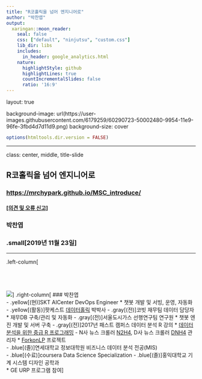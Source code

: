 ```yaml
---
title: "R코홀릭을 넘어 엔지니어로"
author: "박찬엽"
output:
  xaringan::moon_reader:
    seal: false
    css: ["default", "ninjutsu", "custom.css"]
    lib_dir: libs
    includes:
      in_header: google_analytics.html
    nature:
      highlightStyle: github
      highlightLines: true
      countIncrementalSlides: false
      ratio: '16:9'
---
```

layout: true

background-image: url(https://user-images.githubusercontent.com/6179259/60290723-50002480-9954-11e9-96fe-3fbd4d7d11d9.png)
background-size: cover

```r
options(htmltools.dir.version = FALSE)
```


---

class: center, middle, title-slide

## R코홀릭을 넘어 엔지니어로

### <https://mrchypark.github.io/MSC_introduce/>

#### [[의견 및 오류 신고]](https://github.com/mrchypark/MSC_introduce/issues)

### 박찬엽

### .small[2019년 11월 23일]

---

.left-column[
  <br>
  <br>
  <br>
  <br>
  <br>
  ![](https://avatars2.githubusercontent.com/u/6179259)
]
.right-column[
### 박찬엽     
- .yellow[(현)]SKT AICenter DevOps Engineer
  * 챗봇 개발 및 서빙, 운영, 자동화
- .yellow[(활동)]팟케스트 [데이터홀릭](http://www.podbbang.com/ch/1771386) 박박사
- .gray[(전)]코빗 재무팀 데이터 담당자
  * 재무DB 구축/관리 및 자동화
- .gray[(전)]서울도시가스 선행연구팀 연구원
  * 챗봇 엔진 개발 및 서버 구축
- .gray[(전)]2017년 패스트 캠퍼스 데이터 분석 R 강의
  * [데이터 분석을 위한 중급 R 프로그래밍](http://www.fastcampus.co.kr/data_camp_dabrp/)
- N사 뉴스 크롤러 [N2H4](https://github.com/forkonlp/N2H4), D사 뉴스 크롤러 [DNH4](https://github.com/forkonlp/DNH4) 관리자
  * [ForkonLP](https://forkonlp.github.io/) 프로젝트    
- .blue[(졸)]연세대학교 정보대학원 비즈니스 데이터 분석 전공(MIS)    
- .blue[(수료)]coursera Data Science Specialization
- .blue[(졸)]홍익대학교 기계 시스템 디자인 공학과    
  * GE URP 프로그램 참여
]
